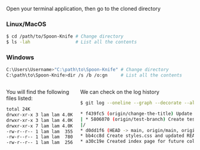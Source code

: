 Open your terminal application, then go to the cloned directory

:::: {.panel-tabset}
### Linux/MacOS

```.bash
$ cd /path/to/Spoon-Knife # Change directory
$ ls -lah                 # List all the contents
```

### Windows

```.bash
C:\Users\Username>"C:\path\to\Spoon-Knife" # Change directory
C:\path\to\Spoon-Knife>dir /s /b /o:gn     # List all the contents
```
::::

::::: {.fragment}
:::: {.columns}

::: {.column}
You will find the following files listed:

```.bash
total 24K
drwxr-xr-x 3 lam lam 4.0K Mar 20 07:33 .
drwxr-xr-x 3 lam lam 4.0K Mar 20 07:37 ..
drwxr-xr-x 7 lam lam 4.0K Mar 20 07:33 .git
-rw-r--r-- 1 lam lam  355 Mar 20 07:33 index.html
-rw-r--r-- 1 lam lam  780 Mar 20 07:33 README.md
-rw-r--r-- 1 lam lam  256 Mar 20 07:33 styles.css
```
:::

::: {.column}
We can check on the log history

```.bash
$ git log --oneline --graph --decorate --all
```

::: {.fragment}
```.bash
* f439fc5 (origin/change-the-title) Update README.md
| * 5806070 (origin/test-branch) Create test.md
|/
* d0dd1f6 (HEAD -> main, origin/main, origin/HEAD) Pointing to the guide for forking
* bb4cc8d Create styles.css and updated README
* a30c19e Created index page for future collaborative edits
```
:::

:::

::::
:::::
